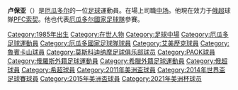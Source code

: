 {{unreferenced|time=2013-07-07T12:36:00+00:00}}
{{Football player infobox
| playername = 卢保亚<br />''Christian Noboa''
| image = File:ChristianNoboa.jpg
| image_size = 200
| fullname = 卢保亚<br />Christian Fernando Noboa Tello
| dateofbirth = {{birth date and age|1985|04|09}}
| cityofbirth = [[瓜亞基爾|瓜亞基爾]]
| countryofbirth = [[厄瓜多尔|厄瓜多尔]]
| height = {{height|m=1.83}}
| currentclub = [[索契職業足球會|PFC索契]]
| clubnumber = 16
| position = [[中场|中场]]
| years = 2004-2006<br />2007–2012<br />2012-2015<br />2015<br />2015-2017<br />2017-2019<br />2018<br />2019-
| clubs = [[埃梅莱克体育俱乐部|埃梅莱克]]<br />[[喀山红宝石足球俱乐部|喀山红宝石]]<br />[[莫斯科迪納摩|莫斯科迪納摩]]<br />[[PAOK足球俱乐部|PAOK]]<br />[[羅斯托夫足球俱樂部|羅斯托夫]]<br />[[圣彼得堡泽尼特足球俱乐部|辛尼特]]<br />→ [[喀山红宝石足球俱乐部|魯賓卡山]] (租借)<br />[[索契職業足球會|PFC索契]]
| caps(goals) = {{0}}89 {{0}}(8)<br />109 (23)<br />{{0}}78 (12)<br />{{0}}16 {{0}}(2)<br />{{0}}50 {{0}}(6)<br />{{0}}13 {{0}}(0)<br />{{0}}10 {{0}}(2)<br />{{0}}20 {{0}}(5)
| nationalyears = 2006-
| nationalteam = [[厄瓜多尔國家足球隊|厄瓜多尔]]
| nationalcaps(goals) = 78 (4)
| pcupdate = 2020年8月9日
| ntupdate = 2019年3月27日
}}

'''卢保亚'''（{{lang-en|Christian Noboa}}）是[[厄瓜多尔|厄瓜多尔]]的一位[[足球|足球]]運動員。在場上司職[[中场|中场]]。他現在效力于[[俄超|俄超]]球隊[[索契職業足球會|PFC索契]]。他也代表[[厄瓜多尔國家足球隊|厄瓜多尔國家足球隊]]參賽。

{{2014年世界盃足球賽厄瓜多爾參賽名單}}
{{2016年美洲盃足球賽厄瓜多參賽名單}}

{{DEFAULTSORT:Noboa, Christian}}
[[Category:1985年出生|Category:1985年出生]]
[[Category:在世人物|Category:在世人物]]
[[Category:足球中場|Category:足球中場]]
[[Category:厄瓜多足球運動員|Category:厄瓜多足球運動員]]
[[Category:厄瓜多國家足球隊球員|Category:厄瓜多國家足球隊球員]]
[[Category:艾美歷克球員|Category:艾美歷克球員]]
[[Category:魯賓卡山球員|Category:魯賓卡山球員]]
[[Category:莫斯科迪纳摩足球俱乐部球员|Category:莫斯科迪纳摩足球俱乐部球员]]
[[Category:PAOK球員|Category:PAOK球員]]
[[Category:俄羅斯外籍足球運動員|Category:俄羅斯外籍足球運動員]]
[[Category:希臘外籍足球運動員|Category:希臘外籍足球運動員]]
[[Category:俄超球員|Category:俄超球員]]
[[Category:希超球員|Category:希超球員]]
[[Category:2011年美洲盃球員|Category:2011年美洲盃球員]]
[[Category:2014年世界盃足球賽球員|Category:2014年世界盃足球賽球員]]
[[Category:2015年美洲盃球員|Category:2015年美洲盃球員]]
[[Category:2021年美洲杯球员|Category:2021年美洲杯球员]]